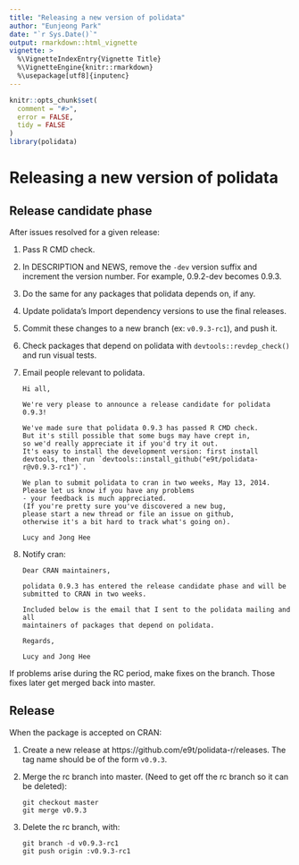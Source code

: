 ```yaml
---
title: "Releasing a new version of polidata"
author: "Eunjeong Park"
date: "`r Sys.Date()`"
output: rmarkdown::html_vignette
vignette: >
  %\VignetteIndexEntry{Vignette Title}
  %\VignetteEngine{knitr::rmarkdown}
  %\usepackage[utf8]{inputenc}
---
```


<!--
%\VignetteEngine{knitr::knitr}
%\VignetteIndexEntry{polidata release process}
-->

```r
knitr::opts_chunk$set(
  comment = "#>",
  error = FALSE,
  tidy = FALSE
)
library(polidata)
```

# Releasing a new version of polidata

## Release candidate phase

After issues resolved for a given release:

1.  Pass R CMD check.

1.  In DESCRIPTION and NEWS, remove the `-dev` version suffix and increment the
    version number. For example, 0.9.2-dev becomes 0.9.3.

1.  Do the same for any packages that polidata depends on, if any.

1.  Update polidata's Import dependency versions to use the final releases.

1.  Commit these changes to a new branch (ex: `v0.9.3-rc1`), and push it.
    
1.  Check packages that depend on polidata with `devtools::revdep_check()` and
    run visual tests.

1.  Email people relevant to polidata.
    
    ```
    Hi all,
    
    We're very please to announce a release candidate for polidata 0.9.3!
    
    We've made sure that polidata 0.9.3 has passed R CMD check.
    But it's still possible that some bugs may have crept in,
    so we'd really appreciate it if you'd try it out.
    It's easy to install the development version: first install 
    devtools, then run `devtools::install_github("e9t/polidata-r@v0.9.3-rc1")`.
    
    We plan to submit polidata to cran in two weeks, May 13, 2014.
    Please let us know if you have any problems
    - your feedback is much appreciated.
    (If you're pretty sure you've discovered a new bug,
    please start a new thread or file an issue on github,
    otherwise it's a bit hard to track what's going on).
    
    Lucy and Jong Hee
    ```

1.  Notify cran:

    ```
    Dear CRAN maintainers,
    
    polidata 0.9.3 has entered the release candidate phase and will be
    submitted to CRAN in two weeks.
    
    Included below is the email that I sent to the polidata mailing and all
    maintainers of packages that depend on polidata.
    
    Regards,
    
    Lucy and Jong Hee
    ```

If problems arise during the RC period, make fixes on the branch. Those fixes
later get merged back into master.

## Release

When the package is accepted on CRAN:

1.  Create a new release at https://github.com/e9t/polidata-r/releases.
    The tag name should be of the form `v0.9.3`.

1.  Merge the rc branch into master.
    (Need to get off the rc branch so it can be deleted):

    ```
    git checkout master
    git merge v0.9.3
    ```

1.  Delete the rc branch, with:

    ```
    git branch -d v0.9.3-rc1
    git push origin :v0.9.3-rc1
    ```
